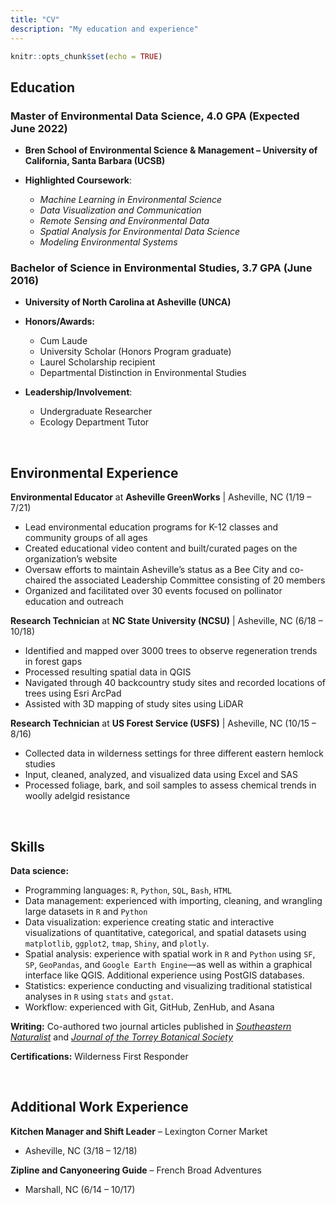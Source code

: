 ```yaml
---
title: "CV"
description: "My education and experience"
---
```


```r
knitr::opts_chunk$set(echo = TRUE)
```

## Education

### **Master of Environmental Data Science**, 4.0 GPA (Expected June 2022)

* **Bren School of Environmental Science & Management – University of California, Santa Barbara (UCSB)**

* **Highlighted Coursework**: 
  - *Machine Learning in Environmental Science*
  - *Data Visualization and Communication*
  - *Remote Sensing and Environmental Data*
  - *Spatial Analysis for Environmental Data Science*
  - *Modeling Environmental Systems*


### **Bachelor of Science in Environmental Studies**, 3.7 GPA (June 2016)

* **University of North Carolina at Asheville (UNCA)** 

* **Honors/Awards:** 
	* Cum Laude
	* University Scholar (Honors Program graduate)
	* Laurel Scholarship recipient
	* Departmental Distinction in Environmental Studies

* **Leadership/Involvement**:
  * Undergraduate Researcher
  * Ecology Department Tutor

<br>

## Environmental Experience

**Environmental Educator** at **Asheville GreenWorks** | Asheville, NC  (1/19 – 7/21)

* Lead environmental education programs for K-12 classes and community groups of all ages
* Created educational video content and built/curated pages on the organization’s website
* Oversaw efforts to maintain Asheville’s status as a Bee City and co-chaired the associated Leadership Committee consisting of 20 members
* Organized and facilitated over 30 events focused on pollinator education and outreach

**Research Technician** at **NC State University (NCSU)** | Asheville, NC  (6/18 – 10/18)

* Identified and mapped over 3000 trees to observe regeneration trends in forest gaps
* Processed resulting spatial data in QGIS
* Navigated through 40 backcountry study sites and recorded locations of trees using Esri ArcPad
* Assisted with 3D mapping of study sites using LiDAR

**Research Technician** at **US Forest Service (USFS)** | Asheville, NC  (10/15 – 8/16)

* Collected data in wilderness settings for three different eastern hemlock studies
* Input, cleaned, analyzed, and visualized data using Excel and SAS
* Processed foliage, bark, and soil samples to assess chemical trends in woolly adelgid resistance

<br>

## Skills

**Data science:**

* Programming languages: `R`, `Python`, `SQL`, `Bash`, `HTML`
* Data management: experienced with importing, cleaning, and wrangling large datasets in `R` and `Python`
* Data visualization: experience creating static and interactive visualizations of quantitative, categorical, and spatial datasets using `matplotlib`, `ggplot2`, `tmap`, `Shiny`, and `plotly`.
* Spatial analysis: experience with spatial work in `R` and `Python` using `SF`, `SP`, `GeoPandas`, and `Google Earth Engine`—as well as within a graphical interface like QGIS. Additional experience using PostGIS databases.
* Statistics: experience conducting and visualizing traditional statistical analyses in `R` using `stats` and `gstat`.
* Workflow: experienced with Git, GitHub, ZenHub, and Asana

**Writing:** Co-authored two journal articles published in [*Southeastern Naturalist*](https://bioone.org/journals/southeastern-naturalist/volume-16/issue-3/058.016.0317/Potential-Herbivory-on-the-Wintergreen-Orchids-Aplectrum-hyemale-and-Tipularia/10.1656/058.016.0317.short) and [*Journal of the Torrey Botanical Society*](https://bioone.org/journals/the-journal-of-the-torrey-botanical-society/volume-144/issue-4/TORREY-D-16-00039.1/The-habitat-and-abundance-of-two-wintergreen-orchids-Aplectrum-hyemale/10.3159/TORREY-D-16-00039.1.short)

**Certifications:** Wilderness First Responder

<br>

## Additional Work Experience

**Kitchen Manager and Shift Leader** – Lexington Corner Market

* Asheville, NC  (3/18 – 12/18)

**Zipline and Canyoneering Guide** – French Broad Adventures

* Marshall, NC  (6/14 – 10/17)